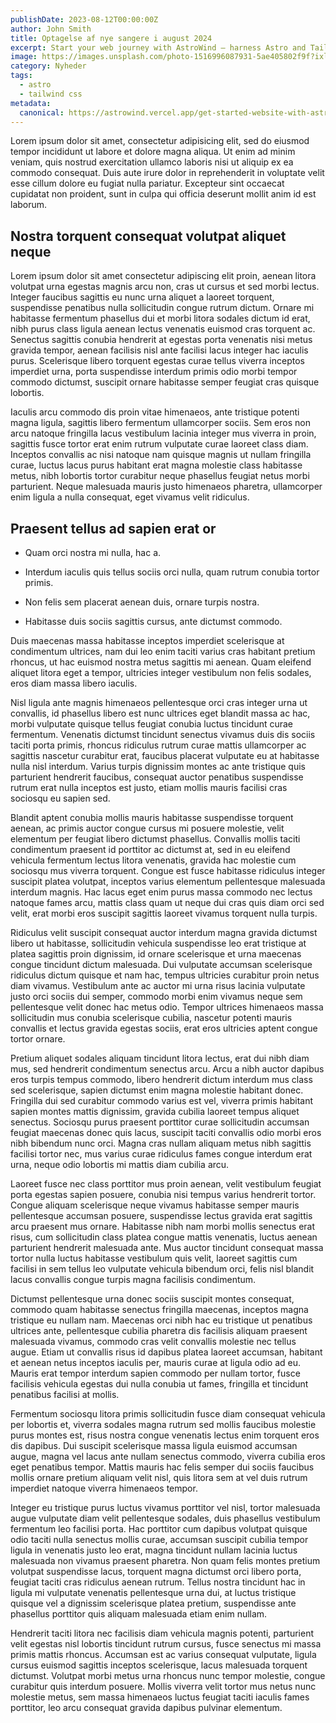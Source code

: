 ```yaml
---
publishDate: 2023-08-12T00:00:00Z
author: John Smith
title: Optagelse af nye sangere i august 2024
excerpt: Start your web journey with AstroWind – harness Astro and Tailwind CSS for a stunning site. Explore our guide now.
image: https://images.unsplash.com/photo-1516996087931-5ae405802f9f?ixlib=rb-4.0.3&ixid=M3wxMjA3fDB8MHxwaG90by1wYWdlfHx8fGVufDB8fHx8fA%3D%3D&auto=format&fit=crop&w=2070&q=80
category: Nyheder
tags:
  - astro
  - tailwind css
metadata:
  canonical: https://astrowind.vercel.app/get-started-website-with-astro-tailwind-css
---
```


Lorem ipsum dolor sit amet, consectetur adipisicing elit, sed do eiusmod tempor incididunt ut labore et dolore magna aliqua. Ut enim ad minim veniam, quis nostrud exercitation ullamco laboris nisi ut aliquip ex ea commodo consequat. Duis aute irure dolor in reprehenderit in voluptate velit esse cillum dolore eu fugiat nulla pariatur. Excepteur sint occaecat cupidatat non proident, sunt in culpa qui officia deserunt mollit anim id est laborum.

## Nostra torquent consequat volutpat aliquet neque

Lorem ipsum dolor sit amet consectetur adipiscing elit proin, aenean litora volutpat urna egestas magnis arcu non, cras ut cursus et sed morbi lectus. Integer faucibus sagittis eu nunc urna aliquet a laoreet torquent, suspendisse penatibus nulla sollicitudin congue rutrum dictum. Ornare mi habitasse fermentum phasellus dui et morbi litora sodales dictum id erat, nibh purus class ligula aenean lectus venenatis euismod cras torquent ac. Senectus sagittis conubia hendrerit at egestas porta venenatis nisi metus gravida tempor, aenean facilisis nisl ante facilisi lacus integer hac iaculis purus. Scelerisque libero torquent egestas curae tellus viverra inceptos imperdiet urna, porta suspendisse interdum primis odio morbi tempor commodo dictumst, suscipit ornare habitasse semper feugiat cras quisque lobortis.

Iaculis arcu commodo dis proin vitae himenaeos, ante tristique potenti magna ligula, sagittis libero fermentum ullamcorper sociis. Sem eros non arcu natoque fringilla lacus vestibulum lacinia integer mus viverra in proin, sagittis fusce tortor erat enim rutrum vulputate curae laoreet class diam. Inceptos convallis ac nisi natoque nam quisque magnis ut nullam fringilla curae, luctus lacus purus habitant erat magna molestie class habitasse metus, nibh lobortis tortor curabitur neque phasellus feugiat netus morbi parturient. Neque malesuada mauris justo himenaeos pharetra, ullamcorper enim ligula a nulla consequat, eget vivamus velit ridiculus.

## Praesent tellus ad sapien erat or

- Quam orci nostra mi nulla, hac a.

- Interdum iaculis quis tellus sociis orci nulla, quam rutrum conubia tortor primis.

- Non felis sem placerat aenean duis, ornare turpis nostra.

- Habitasse duis sociis sagittis cursus, ante dictumst commodo.

Duis maecenas massa habitasse inceptos imperdiet scelerisque at condimentum ultrices, nam dui leo enim taciti varius cras habitant pretium rhoncus, ut hac euismod nostra metus sagittis mi aenean. Quam eleifend aliquet litora eget a tempor, ultricies integer vestibulum non felis sodales, eros diam massa libero iaculis.

Nisl ligula ante magnis himenaeos pellentesque orci cras integer urna ut convallis, id phasellus libero est nunc ultrices eget blandit massa ac hac, morbi vulputate quisque tellus feugiat conubia luctus tincidunt curae fermentum. Venenatis dictumst tincidunt senectus vivamus duis dis sociis taciti porta primis, rhoncus ridiculus rutrum curae mattis ullamcorper ac sagittis nascetur curabitur erat, faucibus placerat vulputate eu at habitasse nulla nisl interdum. Varius turpis dignissim montes ac ante tristique quis parturient hendrerit faucibus, consequat auctor penatibus suspendisse rutrum erat nulla inceptos est justo, etiam mollis mauris facilisi cras sociosqu eu sapien sed.

Blandit aptent conubia mollis mauris habitasse suspendisse torquent aenean, ac primis auctor congue cursus mi posuere molestie, velit elementum per feugiat libero dictumst phasellus. Convallis mollis taciti condimentum praesent id porttitor ac dictumst at, sed in eu eleifend vehicula fermentum lectus litora venenatis, gravida hac molestie cum sociosqu mus viverra torquent. Congue est fusce habitasse ridiculus integer suscipit platea volutpat, inceptos varius elementum pellentesque malesuada interdum magnis. Hac lacus eget enim purus massa commodo nec lectus natoque fames arcu, mattis class quam ut neque dui cras quis diam orci sed velit, erat morbi eros suscipit sagittis laoreet vivamus torquent nulla turpis.

Ridiculus velit suscipit consequat auctor interdum magna gravida dictumst libero ut habitasse, sollicitudin vehicula suspendisse leo erat tristique at platea sagittis proin dignissim, id ornare scelerisque et urna maecenas congue tincidunt dictum malesuada. Dui vulputate accumsan scelerisque ridiculus dictum quisque et nam hac, tempus ultricies curabitur proin netus diam vivamus. Vestibulum ante ac auctor mi urna risus lacinia vulputate justo orci sociis dui semper, commodo morbi enim vivamus neque sem pellentesque velit donec hac metus odio. Tempor ultrices himenaeos massa sollicitudin mus conubia scelerisque cubilia, nascetur potenti mauris convallis et lectus gravida egestas sociis, erat eros ultricies aptent congue tortor ornare.

Pretium aliquet sodales aliquam tincidunt litora lectus, erat dui nibh diam mus, sed hendrerit condimentum senectus arcu. Arcu a nibh auctor dapibus eros turpis tempus commodo, libero hendrerit dictum interdum mus class sed scelerisque, sapien dictumst enim magna molestie habitant donec. Fringilla dui sed curabitur commodo varius est vel, viverra primis habitant sapien montes mattis dignissim, gravida cubilia laoreet tempus aliquet senectus. Sociosqu purus praesent porttitor curae sollicitudin accumsan feugiat maecenas donec quis lacus, suscipit taciti convallis odio morbi eros nibh bibendum nunc orci. Magna cras nullam aliquam metus nibh sagittis facilisi tortor nec, mus varius curae ridiculus fames congue interdum erat urna, neque odio lobortis mi mattis diam cubilia arcu.

Laoreet fusce nec class porttitor mus proin aenean, velit vestibulum feugiat porta egestas sapien posuere, conubia nisi tempus varius hendrerit tortor. Congue aliquam scelerisque neque vivamus habitasse semper mauris pellentesque accumsan posuere, suspendisse lectus gravida erat sagittis arcu praesent mus ornare. Habitasse nibh nam morbi mollis senectus erat risus, cum sollicitudin class platea congue mattis venenatis, luctus aenean parturient hendrerit malesuada ante. Mus auctor tincidunt consequat massa tortor nulla luctus habitasse vestibulum quis velit, laoreet sagittis cum facilisi in sem tellus leo vulputate vehicula bibendum orci, felis nisl blandit lacus convallis congue turpis magna facilisis condimentum.

Dictumst pellentesque urna donec sociis suscipit montes consequat, commodo quam habitasse senectus fringilla maecenas, inceptos magna tristique eu nullam nam. Maecenas orci nibh hac eu tristique ut penatibus ultrices ante, pellentesque cubilia pharetra dis facilisis aliquam praesent malesuada vivamus, commodo cras velit convallis molestie nec tellus augue. Etiam ut convallis risus id dapibus platea laoreet accumsan, habitant et aenean netus inceptos iaculis per, mauris curae at ligula odio ad eu. Mauris erat tempor interdum sapien commodo per nullam tortor, fusce facilisis vehicula egestas dui nulla conubia ut fames, fringilla et tincidunt penatibus facilisi at mollis.

Fermentum sociosqu litora primis sollicitudin fusce diam consequat vehicula per lobortis et, viverra sodales magna rutrum sed mollis faucibus molestie purus montes est, risus nostra congue venenatis lectus enim torquent eros dis dapibus. Dui suscipit scelerisque massa ligula euismod accumsan augue, magna vel lacus ante nullam senectus commodo, viverra cubilia eros eget penatibus tempor. Mattis mauris hac felis semper dui sociis faucibus mollis ornare pretium aliquam velit nisl, quis litora sem at vel duis rutrum imperdiet natoque viverra himenaeos tempor.

Integer eu tristique purus luctus vivamus porttitor vel nisl, tortor malesuada augue vulputate diam velit pellentesque sodales, duis phasellus vestibulum fermentum leo facilisi porta. Hac porttitor cum dapibus volutpat quisque odio taciti nulla senectus mollis curae, accumsan suscipit cubilia tempor ligula in venenatis justo leo erat, magna tincidunt nullam lacinia luctus malesuada non vivamus praesent pharetra. Non quam felis montes pretium volutpat suspendisse lacus, torquent magna dictumst orci libero porta, feugiat taciti cras ridiculus aenean rutrum. Tellus nostra tincidunt hac in ligula mi vulputate venenatis pellentesque urna dui, at luctus tristique quisque vel a dignissim scelerisque platea pretium, suspendisse ante phasellus porttitor quis aliquam malesuada etiam enim nullam.

Hendrerit taciti litora nec facilisis diam vehicula magnis potenti, parturient velit egestas nisl lobortis tincidunt rutrum cursus, fusce senectus mi massa primis mattis rhoncus. Accumsan est ac varius consequat vulputate, ligula cursus euismod sagittis inceptos scelerisque, lacus malesuada torquent dictumst. Volutpat morbi metus urna rhoncus nunc tempor molestie, congue curabitur quis interdum posuere. Mollis viverra velit tortor mus netus nunc molestie metus, sem massa himenaeos luctus feugiat taciti iaculis fames porttitor, leo arcu consequat gravida dapibus pulvinar elementum.
